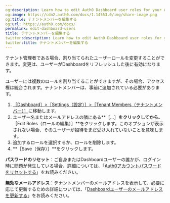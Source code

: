 ```yaml
---
og:description: Learn how to edit Auth0 Dashboard user roles for your Auth0 tenant.
og:image: https://cdn2.auth0.com/docs/1.14553.0/img/share-image.png
og:title: テナントメンバーを編集する
og:url: https://auth0.com/docs/
permalink: edit-dashboard-users
title: テナントメンバーを編集する
twitter:description: Learn how to edit Auth0 Dashboard user roles for your Auth0 tenant.
twitter:title: テナントメンバーを編集する
---
```


テナント管理者である場合、割り当てられたユーザーロールを変更することができます。変更は、ユーザーがDashboardをリフレッシュした後に有効になります。

ユーザーには複数のロールを割り当てることができますが、その場合、アクセス権は統合されます。テナントメンバーは、事前に追加されている必要があります。

1. [［Dashboard］>［Settings（設定）］>［Tenant Members（テナントメンバー）］](%24%7Bmanage_url%7D/#/tenant/admins)に移動します。
2. ユーザー名またはメールアドレスの隣にある**［...］**をクリックしてから、**［Edit Roles（ロールの編集）］**をクリックします。このオプションが表示されない場合、そのユーザーが招待をまだ受け入れていないことを意味します。
3. 追加するロールを選択するか、ロールを削除します。
4. **［Save（保存）］**をクリックします。



**パスワードのリセット**：ご自身またはDashboardユーザーの誰かが、ログイン時に問題が発生している場合、詳細については、「[Auth0アカウントパスワードをリセットする](/support/reset-account-passwords)」をお読みください。

**無効なメールアドレス**：テナントメンバーのメールアドレスを表示して、必要に応じて更新するための詳細については、「[Dashboardユーザーのメールアドレスを更新する](/manage-dashboard-access/update-dashboard-user-email)」をお読みください。